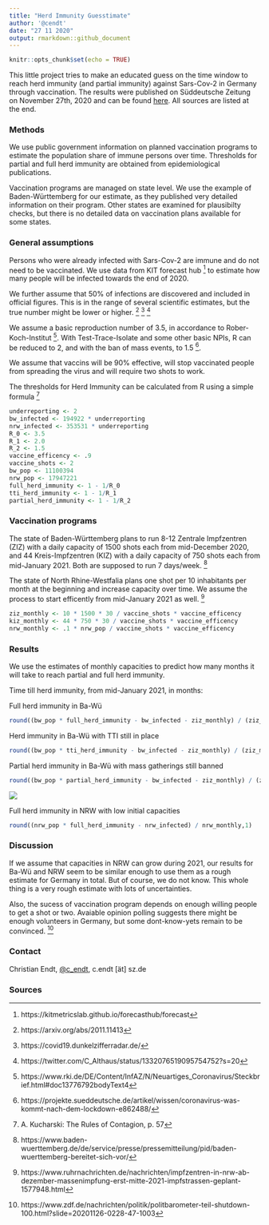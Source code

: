 ```yaml
---
title: "Herd Immunity Guesstimate"
author: '@cendt'
date: "27 11 2020"
output: rmarkdown::github_document
---
```


```r
knitr::opts_chunk$set(echo = TRUE)
```


This little project tries to make an educated guess on the time window to reach herd immunity (and partial immunity) against Sars-Cov-2 in Germany through vaccination. The results were published on Süddeutsche Zeitung on November 27th, 2020 and can be found [here](https://sz.de/1.5130292). All sources are listed at the end.

### Methods

We use public government information on planned vaccination programs to estimate the population share of immune persons over time. Thresholds for partial and full herd immunity are obtained from epidemiological publications.

Vaccination programs are managed on state level. We use the example of Baden-Württemberg for our estimate, as they published very detailed information on their program. Other states are examined for plausibilty checks, but there is no detailed data on vaccination plans available for some states.

### General assumptions

Persons who were already infected with Sars-Cov-2 are immune and do not need to be vaccinated. We use data from KIT forecast hub ^[https://kitmetricslab.github.io/forecasthub/forecast] to estimate how many people will be infected towards the end of 2020.

We further assume that 50% of infections are discovered and included in official figures. This is in the range of several scientific estimates, but the true number might be lower or higher. ^[https://arxiv.org/abs/2011.11413] ^[https://covid19.dunkelzifferradar.de/] ^[https://twitter.com/C_Althaus/status/1332076519095754752?s=20]

We assume a basic reproduction number of 3.5, in accordance to Rober-Koch-Institut ^[https://www.rki.de/DE/Content/InfAZ/N/Neuartiges_Coronavirus/Steckbrief.html#doc13776792bodyText4]. With Test-Trace-Isolate and some other basic NPIs, R can be reduced to 2, and with the ban of mass  events, to 1.5 ^[https://projekte.sueddeutsche.de/artikel/wissen/coronavirus-was-kommt-nach-dem-lockdown-e862488/].

We assume that vaccins will be 90% effective, will stop vaccinated people from spreading the virus and will require two shots to work.

The thresholds for Herd Immunity can be calculated from R using a simple formula ^[A. Kucharski: The Rules of Contagion, p. 57]

```r
underreporting <- 2
bw_infected <- 194922 * underreporting
nrw_infected <- 353531 * underreporting
R_0 <- 3.5
R_1 <- 2.0
R_2 <- 1.5
vaccine_efficency <- .9
vaccine_shots <- 2
bw_pop <- 11100394
nrw_pop <- 17947221
full_herd_immunity <- 1 - 1/R_0
tti_herd_immunity <- 1 - 1/R_1
partial_herd_immunity <- 1 - 1/R_2
```

### Vaccination programs

The state of Baden-Württemberg plans to run 8-12 Zentrale Impfzentren (ZIZ) with a daily capacity of 1500 shots each from mid-December 2020, and 44 Kreis-Impfzentren (KIZ) with a daily capacity of 750 shots each from mid-January 2021. Both are supposed to run 7 days/week. ^[https://www.baden-wuerttemberg.de/de/service/presse/pressemitteilung/pid/baden-wuerttemberg-bereitet-sich-vor/]

The state of North Rhine-Westfalia plans one shot per 10 inhabitants per month at the beginning and increase capacity over time. We assume the process to start efficently from mid-January 2021 as well. ^[https://www.ruhrnachrichten.de/nachrichten/impfzentren-in-nrw-ab-dezember-massenimpfung-erst-mitte-2021-impfstrassen-geplant-1577948.html]

```r
ziz_monthly <- 10 * 1500 * 30 / vaccine_shots * vaccine_efficency
kiz_monthly <- 44 * 750 * 30 / vaccine_shots * vaccine_efficency
nrw_monthly <- .1 * nrw_pop / vaccine_shots * vaccine_efficency
```

### Results

We use the estimates of monthly capacities to predict how many months it will take to reach partial and full herd immunity.

Time till herd immunity, from mid-January 2021, in months:

Full herd immunity in Ba-Wü
```r
round((bw_pop * full_herd_immunity - bw_infected - ziz_monthly) / (ziz_monthly + kiz_monthly),1)
```

Herd immunity in Ba-Wü with TTI still in place
```r
round((bw_pop * tti_herd_immunity - bw_infected - ziz_monthly) / (ziz_monthly + kiz_monthly),1)
```

Partial herd immunity in Ba-Wü with mass gatherings still banned
```r
round((bw_pop * partial_herd_immunity - bw_infected - ziz_monthly) / (ziz_monthly + kiz_monthly),1)
```

![](https://datawrapper.dwcdn.net/jdxn1/full.png)

Full herd immunity in NRW with low initial capacities
```r
round((nrw_pop * full_herd_immunity - nrw_infected) / nrw_monthly,1)
```

### Discussion

If we assume that capacities in NRW can grow during 2021, our results for Ba-Wü and NRW seem to be similar enough to use them as a rough estimate for Germany in total. But of course, we do not know. This whole thing is a very rough estimate with lots of uncertainties.

Also, the sucess of vaccination program depends on enough willing people to get a shot or two. Avaiable opinion polling suggests there might be enough volunteers in Germany, but some dont-know-yets remain to be convinced. ^[https://www.zdf.de/nachrichten/politik/politbarometer-teil-shutdown-100.html?slide=20201126-0228-47-1003]

### Contact

Christian Endt, [\@c_endt](https://twitter.com/c_endt), c.endt [ät] sz.de

### Sources

